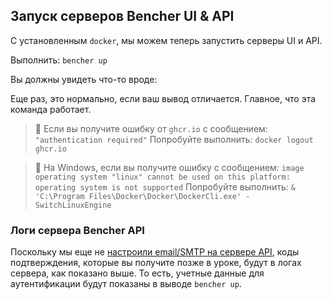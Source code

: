 
## Запуск серверов Bencher UI & API

С установленным `docker`, мы можем теперь запустить серверы UI и API.

Выполнить: `bencher up`

Вы должны увидеть что-то вроде:

<DockerBencherUpOutput />

Еще раз, это нормально, если ваш вывод отличается. Главное, что эта команда работает.

> 🐰 Если вы получите ошибку от `ghcr.io` с сообщением:
> `"authentication required"`
> Попробуйте выполнить: `docker logout ghcr.io`

> 🐰 На Windows, если вы получите ошибку с сообщением:
> `image operating system "linux" cannot be used on this platform: operating system is not supported`
> Попробуйте выполнить: `& 'C:\Program Files\Docker\Docker\DockerCli.exe' -SwitchLinuxEngine`

### Логи сервера Bencher API

Поскольку мы еще не [настроили email/SMTP на сервере API](/docs/ru/reference/server-config/#smtp),
коды подтверждения, которые вы получите позже в уроке, будут в логах сервера, как показано выше.
То есть, учетные данные для аутентификации будут показаны в выводе `bencher up`.